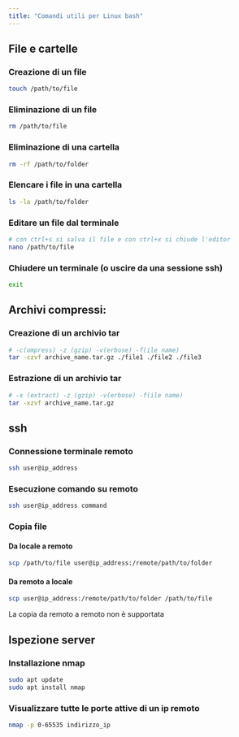 ```yaml
---
title: "Comandi utili per Linux bash"
---
```


## File e cartelle

### Creazione di un file
```bash
touch /path/to/file
```

### Eliminazione di un file
```bash
rm /path/to/file
```

### Eliminazione di una cartella
```bash
rm -rf /path/to/folder
```

### Elencare i file in una cartella
```bash
ls -la /path/to/folder
```

### Editare un file dal terminale
```bash
# con ctrl+s si salva il file e con ctrl+x si chiude l'editor
nano /path/to/file
```

### Chiudere un terminale (o uscire da una sessione ssh)
```bash
exit
```

## Archivi compressi:

### Creazione di un archivio tar
```bash
# -c(ompress) -z (gzip) -v(erbose) -f(ile name)
tar -czvf archive_name.tar.gz ./file1 ./file2 ./file3
```

### Estrazione di un archivio tar
```bash
# -x (extract) -z (gzip) -v(erbose) -f(ile name)
tar -xzvf archive_name.tar.gz
```

## ssh

### Connessione terminale remoto
```bash
ssh user@ip_address
```

### Esecuzione comando su remoto
```bash
ssh user@ip_address command
```

### Copia file

#### Da locale a remoto
```bash
scp /path/to/file user@ip_address:/remote/path/to/folder
```

#### Da remoto a locale
```bash
scp user@ip_address:/remote/path/to/folder /path/to/file
```

La copia da remoto a remoto non è supportata

## Ispezione server

### Installazione nmap
```bash
sudo apt update
sudo apt install nmap
```

### Visualizzare tutte le porte attive di un ip remoto
```bash
nmap -p 0-65535 indirizzo_ip
```
